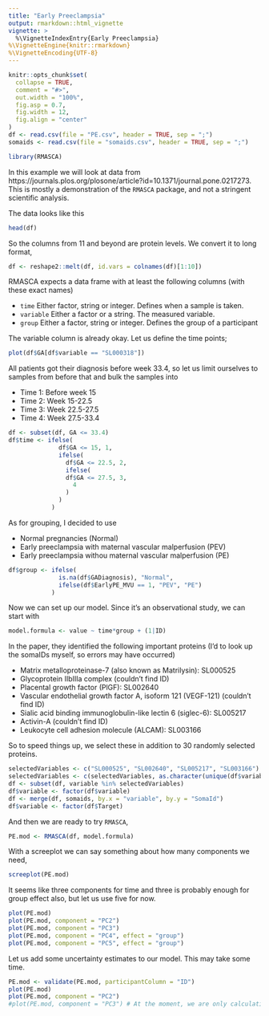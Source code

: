 ```yaml
---
title: "Early Preeclampsia"
output: rmarkdown::html_vignette
vignette: >
  %\VignetteIndexEntry{Early Preeclampsia}
%\VignetteEngine{knitr::rmarkdown}
%\VignetteEncoding{UTF-8}
---
```

  
```r
knitr::opts_chunk$set(
  collapse = TRUE,
  comment = "#>",
  out.width = "100%", 
  fig.asp = 0.7,
  fig.width = 12,
  fig.align = "center"
)
df <- read.csv(file = "PE.csv", header = TRUE, sep = ";")
somaids <- read.csv(file = "somaids.csv", header = TRUE, sep = ";")
```

```r
library(RMASCA)
```

In this example we will look at data from https://journals.plos.org/plosone/article?id=10.1371/journal.pone.0217273. This is mostly a demonstration of the `RMASCA` package, and not a stringent scientific analysis.

The data looks like this

```r
head(df)
```

So the columns from 11 and beyond are protein levels. We convert it to long format,

```r
df <- reshape2::melt(df, id.vars = colnames(df)[1:10])
```

RMASCA expects a data frame with at least the following columns (with these exact names)

* `time` Either factor, string or integer. Defines when a sample is taken.
* `variable` Either a factor or a string. The measured variable.
* `group` Either a factor, string or integer. Defines the group of a participant

The variable column is already okay. Let us define the time points;

```r
plot(df$GA[df$variable == "SL000318"])
```

All patients got their diagnosis before week 33.4, so let us limit ourselves to samples from before that and bulk the samples into

* Time 1: Before week 15
* Time 2: Week 15-22.5
* Time 3: Week 22.5-27.5
* Time 4: Week 27.5-33.4

```r
df <- subset(df, GA <= 33.4)
df$time <- ifelse(
              df$GA <= 15, 1,
              ifelse(
                df$GA <= 22.5, 2,
                ifelse(
                df$GA <= 27.5, 3,
                  4
                )
              )
            )
```

As for grouping, I decided to use

* Normal pregnancies (Normal)
* Early preeclampsia with maternal vascular malperfusion (PEV)
* Early preeclampsia withou maternal vascular malperfusion (PE)

```r
df$group <- ifelse(
              is.na(df$GADiagnosis), "Normal",
              ifelse(df$EarlyPE_MVU == 1, "PEV", "PE")
            )
```

Now we can set up our model. Since it's an observational study, we can start with

```r
model.formula <- value ~ time*group + (1|ID)
```

In the paper, they identified the following important proteins (I'd to look up the somaIDs myself, so errors may have occurred)

* Matrix metalloproteinase-7 (also known as Matrilysin): SL000525
* Glycoprotein IIbIIIa complex (couldn't find ID)
* Placental growth factor (PlGF): SL002640
* Vascular endothelial growth factor A, isoform 121 (VEGF-121) (couldn't find ID)
* Sialic acid binding immunoglobulin-like lectin 6 (siglec-6): SL005217
* Activin-A (couldn't find ID)
* Leukocyte cell adhesion molecule (ALCAM): SL003166

So to speed things up, we select these in addition to 30 randomly selected proteins.

```r
selectedVariables <- c("SL000525", "SL002640", "SL005217", "SL003166")
selectedVariables <- c(selectedVariables, as.character(unique(df$variable)[sample(1:length(unique(df$variable)),30)]))
df <- subset(df, variable %in% selectedVariables)
df$variable <- factor(df$variable)
df <- merge(df, somaids, by.x = "variable", by.y = "SomaId")
df$variable <- factor(df$Target)
```

And then we are ready to try `RMASCA`,

```r
PE.mod <- RMASCA(df, model.formula)
```

With a screeplot we can say something about how many components we need,

```r
screeplot(PE.mod)
```

It seems like three components for time and three is probably enough for group effect also, but let us use five for now.

```r
plot(PE.mod)
plot(PE.mod, component = "PC2")
plot(PE.mod, component = "PC3")
plot(PE.mod, component = "PC4", effect = "group")
plot(PE.mod, component = "PC5", effect = "group")
```

Let us add some uncertainty estimates to our model. This may take some time.

```r
PE.mod <- validate(PE.mod, participantColumn = "ID")
plot(PE.mod)
plot(PE.mod, component = "PC2")
#plot(PE.mod, component = "PC3") # At the moment, we are only calculating uncertainty for coponent 1 and 2
```